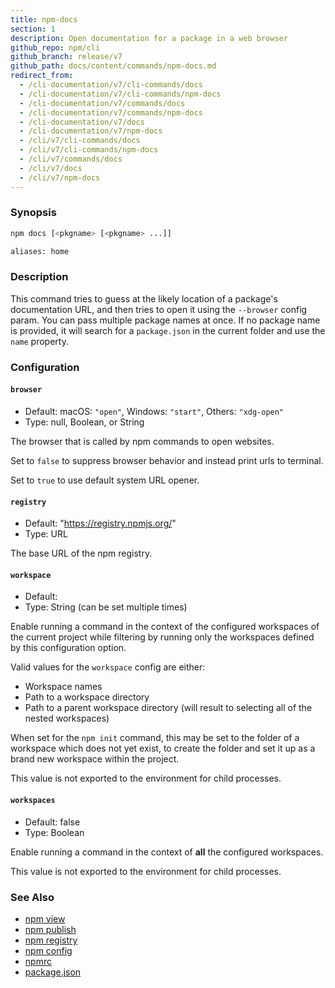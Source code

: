 ```yaml
---
title: npm-docs
section: 1
description: Open documentation for a package in a web browser
github_repo: npm/cli
github_branch: release/v7
github_path: docs/content/commands/npm-docs.md
redirect_from:
  - /cli-documentation/v7/cli-commands/docs
  - /cli-documentation/v7/cli-commands/npm-docs
  - /cli-documentation/v7/commands/docs
  - /cli-documentation/v7/commands/npm-docs
  - /cli-documentation/v7/docs
  - /cli-documentation/v7/npm-docs
  - /cli/v7/cli-commands/docs
  - /cli/v7/cli-commands/npm-docs
  - /cli/v7/commands/docs
  - /cli/v7/docs
  - /cli/v7/npm-docs
---
```


### Synopsis

```bash
npm docs [<pkgname> [<pkgname> ...]]

aliases: home
```

### Description

This command tries to guess at the likely location of a package's documentation URL, and then tries to open it using the `--browser` config param. You can pass multiple package names at once. If no package name is provided, it will search for a `package.json` in the current folder and use the `name` property.

### Configuration

#### `browser`

- Default: macOS: `"open"`, Windows: `"start"`, Others: `"xdg-open"`
- Type: null, Boolean, or String

The browser that is called by npm commands to open websites.

Set to `false` to suppress browser behavior and instead print urls to terminal.

Set to `true` to use default system URL opener.

#### `registry`

- Default: "https://registry.npmjs.org/"
- Type: URL

The base URL of the npm registry.

#### `workspace`

- Default:
- Type: String (can be set multiple times)

Enable running a command in the context of the configured workspaces of the current project while filtering by running only the workspaces defined by this configuration option.

Valid values for the `workspace` config are either:

- Workspace names
- Path to a workspace directory
- Path to a parent workspace directory (will result to selecting all of the nested workspaces)

When set for the `npm init` command, this may be set to the folder of a workspace which does not yet exist, to create the folder and set it up as a brand new workspace within the project.

This value is not exported to the environment for child processes.

#### `workspaces`

- Default: false
- Type: Boolean

Enable running a command in the context of **all** the configured workspaces.

This value is not exported to the environment for child processes.

### See Also

- [npm view](/cli/v7/commands/npm-view)
- [npm publish](/cli/v7/commands/npm-publish)
- [npm registry](/cli/v7/using-npm/registry)
- [npm config](/cli/v7/commands/npm-config)
- [npmrc](/cli/v7/configuring-npm/npmrc)
- [package.json](/cli/v7/configuring-npm/package-json)
